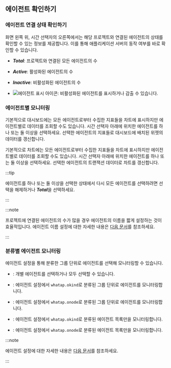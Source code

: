 ## 에이전트 확인하기

### 에이전트 연결 상태 확인하기

<InDoc pages="dashboard">

<ImgLang img='apm-dashboard-check-agent.png' desc='에이전트 연결 상태' />

</InDoc>

<InDoc pages="dashboard-transactionmap">

<ImgLang img='txmap-check-agent.png' desc='에이전트 연결 상태' />

</InDoc>

화면 왼쪽 위, 시간 선택자의 오른쪽에서는 해당 프로젝트와 연결된 에이전트의 상태를 확인할 수 있는 정보를 제공합니다. 이를 통해 애플리케이션 서버의 동작 여부를 바로 확인할 수 있습니다.

* ***Total***: 프로젝트와 연결된 모든 에이전트의 수

* ***Active***: 활성화된 에이전트의 수

* ***Inactive***: 비활성화된 에이전트의 수

* ![에이전트 표시 아이콘](/img/ic-inactive.svg): 비활성화된 에이전트를 표시하거나 감출 수 있습니다.

### 에이전트별 모니터링

<InDoc pages="dashboard">

<ImgLang img='apm-dashboard-select-agent.png' desc='에이전트 선택하기' />

</InDoc>

<InDoc pages="dashboard-transactionmap">

<ImgLang img='txmap-select-agent.png' desc='에이전트 선택하기' />

</InDoc>

<InDoc pages="dashboard">

기본적으로 대시보드에는 모든 에이전트로부터 수집한 지표들을 차트에 표시하지만 에이전트별로 데이터를 조회할 수도 있습니다. 시간 선택자 아래에 위치한 에이전트를 하나 또는 둘 이상을 선택하세요. 선택한 에이전트의 지표들로 대시보드에 배치된 위젯의 데이터를 갱신합니다.

</InDoc>

<InDoc pages="dashboard-transactionmap">

기본적으로 차트에는 모든 에이전트로부터 수집한 지표들을 차트에 표시하지만 에이전트별로 데이터를 조회할 수도 있습니다. 시간 선택자 아래에 위치한 에이전트를 하나 또는 둘 이상을 선택하세요. 선택한 에이전트의 트랜잭션 데이터로 차트를 갱신합니다.

</InDoc>

:::tip

에이전트를 하나 또는 둘 이상을 선택한 상태에서 다시 모든 에이전트를 선택하려면 선택을 해제하거나 ***Total***을 선택하세요.

:::

:::note

프로젝트에 연결된 에이전트의 수가 많을 경우 에이전트의 이름을 짧게 설정하는 것이 효율적입니다. 에이전트 이름 설정에 대한 자세한 내용은 [다음 문서](agent-name)를 참조하세요.

:::

### 분류별 에이전트 모니터링

<ImgLang img='apm-dashboard-select-agent-by-category.png' desc='분류별 에이전트 선택하기' />

에이전트 설정을 통해 분류한 그룹 단위로 에이전트를 선택해 모니터링할 수 있습니다.

* <Cmdname sid="ITM06005" className="uitext" />: 개별 에이전트를 선택하거나 모두 선택할 수 있습니다.

* <Cmdname sid="ITM06006" className="uitext" />: 에이전트 설정에서 <code>whatap.okind</code>로 분류된 그룹 단위로 에이전트를 모니터링합니다.

* <Cmdname sid="ITM06007" className="uitext" />: 에이전트 설정에서 <code>whatap.onode</code>로 분류된 그룹 단위로 에이전트를 모니터링합니다.

* <Cmdname sid="ITM06008" className="uitext" />: 에이전트 설정에서 <code>whatap.okind</code>로 분류된 에이전트 목록만을 모니터링합니다.

* <Cmdname sid="ITM06009" className="uitext" />: 에이전트 설정에서 <code>whatap.onode</code>로 분류된 에이전트 목록만을 모니터링합니다.

:::note

에이전트 설정에 대한 자세한 내용은 [다음 문서](agent-name)를 참조하세요.

:::